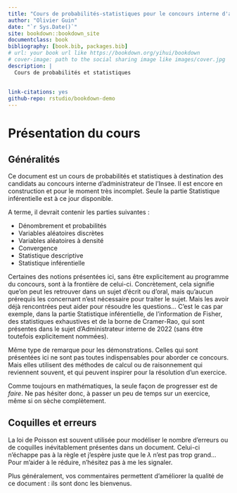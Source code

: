 ```yaml
--- 
title: "Cours de probabilités-statistiques pour le concours interne d'administrateur Insee"
author: "Olivier Guin"
date: "`r Sys.Date()`"
site: bookdown::bookdown_site
documentclass: book
bibliography: [book.bib, packages.bib]
# url: your book url like https://bookdown.org/yihui/bookdown
# cover-image: path to the social sharing image like images/cover.jpg
description: |
  Cours de probabilités et statistiques 
  
  
link-citations: yes
github-repo: rstudio/bookdown-demo
---
```


# Présentation du cours

## Généralités

  Ce document est un cours de probabilités et statistiques à destination des candidats au concours interne d'administrateur de l'Insee. Il est encore en construction et pour le moment très incomplet. Seule la partie Statistique inférentielle est à ce jour disponible.
  
  A terme, il devrait contenir les parties suivantes :
  
  - Dénombrement et probabilités
  - Variables aléatoires discrètes
  - Variables aléatoires à densité
  - Convergence
  - Statistique descriptive
  - Statistique inférentielle
  

  Certaines des notions présentées ici, sans être explicitement au programme du concours, sont à la frontière de celui-ci. Concrètement, cela signifie que'on peut les retrouver dans un sujet d'écrit ou d'oral, mais qu'aucun prérequis les concernant n'est nécessaire pour traiter le sujet. Mais les avoir déjà rencontrées peut aider pour résoudre les questions... C'est le cas par exemple, dans la partie Statistique inférentielle, de l'information de Fisher, des statistiques exhaustives et de la borne de Cramer-Rao, qui sont présentes dans le sujet d'Administrateur interne de 2022 (sans être toutefois explicitement nommées).
  
  Même type de remarque pour les démonstrations. Celles qui sont présentées ici ne sont pas toutes indispensables pour aborder ce concours. Mais elles utilisent des méthodes de calcul ou de raisonnement qui reviennent souvent, et qui peuvent inspirer pour la résolution d'un exercice. 
  
  Comme toujours en mathématiques, la seule façon de progresser est de *faire*. Ne pas hésiter donc, à passer un peu de temps sur un exercice, même si on sèche complètement. 
  

## Coquilles et erreurs

La loi de Poisson est souvent utilisée pour modéliser le nombre d'erreurs ou de coquilles inévitablement présentes dans un document. Celui-ci n'échappe pas à la règle et j'espère juste que le $\lambda$ n'est pas trop grand... Pour m'aider à le réduire, n'hésitez pas à me les signaler. 

Plus généralement, vos commentaires permettent d'améliorer la qualité de ce document : ils sont donc les bienvenus.



